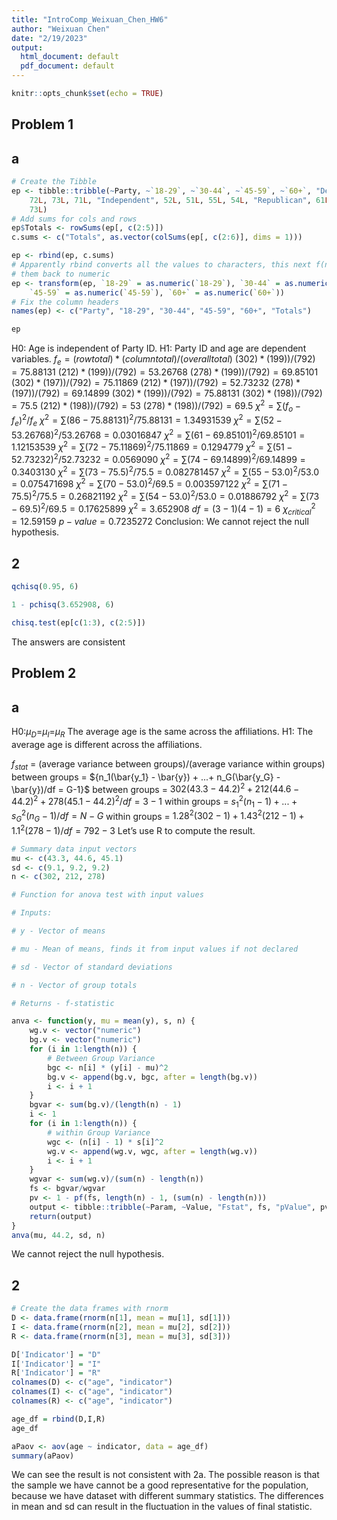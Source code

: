 ```yaml
---
title: "IntroComp_Weixuan_Chen_HW6"
author: "Weixuan Chen"
date: "2/19/2023"
output:
  html_document: default
  pdf_document: default
---
```


```r
knitr::opts_chunk$set(echo = TRUE)
```

## Problem 1

## a

```r
# Create the Tibble
ep <- tibble::tribble(~Party, ~`18-29`, ~`30-44`, ~`45-59`, ~`60+`, "Democrat", 86L, 
    72L, 73L, 71L, "Independent", 52L, 51L, 55L, 54L, "Republican", 61L, 74L, 70L, 
    73L)
# Add sums for cols and rows
ep$Totals <- rowSums(ep[, c(2:5)])
c.sums <- c("Totals", as.vector(colSums(ep[, c(2:6)], dims = 1)))

ep <- rbind(ep, c.sums)
# Apparently rbind converts all the values to characters, this next f(n) converts
# them back to numeric
ep <- transform(ep, `18-29` = as.numeric(`18-29`), `30-44` = as.numeric(`30-44`), 
    `45-59` = as.numeric(`45-59`), `60+` = as.numeric(`60+`))
# Fix the column headers
names(ep) <- c("Party", "18-29", "30-44", "45-59", "60+", "Totals")

ep


```
H0: Age is independent of Party ID.
H1: Party ID and age are dependent variables.
${f_e = (row total)*(column total)/(overall total)}$
${(302)*(199))/(792) = 75.88131}$
${(212)*(199))/(792) = 53.26768}$
${(278)*(199))/(792) = 69.85101}$
${(302)*(197))/(792) = 75.11869}$
${(212)*(197))/(792) = 52.73232}$
${(278)*(197))/(792) = 69.14899}$
${(302)*(199))/(792) = 75.88131}$
${(302)*(198))/(792) = 75.5}$
${(212)*(198))/(792) = 53}$
${(278)*(198))/(792) = 69.5}$
${\chi^2 = \sum{(f_o - f_e)^2/f_e}}$
${\chi^2 = \sum{(86−75.88131)^2/75.88131 = 1.34931539}}$
${\chi^2 = \sum{(52−53.26768)^2/53.26768 = 0.03016847}}$
${\chi^2 = \sum{(61−69.85101)^2/69.85101 = 1.12153539}}$
${\chi^2 = \sum{(72−75.11869)^2/75.11869 = 0.1294779}}$
${\chi^2 = \sum{(51−52.73232)^2/52.73232 = 0.0569090}}$
${\chi^2 = \sum{(74−69.14899)^2/69.14899 = 0.3403130}}$
${\chi^2 = \sum{(73−75.5)^2/75.5 = 0.082781457}}$
${\chi^2 = \sum{(55−53.0)^2/53.0 = 0.075471698}}$
${\chi^2 = \sum{(70−53.0)^2/69.5 = 0.003597122}}$
${\chi^2 = \sum{(71−75.5)^2/75.5 = 0.26821192}}$
${\chi^2 = \sum{(54−53.0)^2/53.0 = 0.01886792}}$
${\chi^2 = \sum{(73−69.5)^2/69.5 = 0.17625899}}$
${\chi^2 = 3.652908}$
${df = (3-1)(4-1) = 6}$
${\chi^2_{critical} = 12.59159}$
${p-value = 0.7235272}$
Conclusion: We cannot reject the null hypothesis.

## 2

```r
qchisq(0.95, 6)
```

```r
1 - pchisq(3.652908, 6)
```

```r
chisq.test(ep[c(1:3), c(2:5)])
```
The answers are consistent

## Problem 2

## a
H0:${\mu_D}$=${\mu_I}$=${\mu_R}$ The average age is the same across the affiliations. H1: The average age is different across the affiliations.

${f_{stat}}$ = (average variance between groups)/(average variance within groups)
between groups = ${n_1(\bar{y_1} - \bar{y}) + ...+ n_G(\bar{y_G} - \bar{y})/df = G-1}$
between groups = ${302(43.3−44.2)^2+212(44.6−44.2)^2+278(45.1−44.2)^2/df = 3-1}$
within groups = ${s_1^2(n_1 - 1) + ...+ s_G^2(n_G - 1)/df = N-G}$
within groups = ${1.28^2(302−1) +1.43^2(212−1)+ 1.1^2(278 - 1)/df = 792-3}$
Let's use R to compute the result.
```r
# Summary data input vectors
mu <- c(43.3, 44.6, 45.1)
sd <- c(9.1, 9.2, 9.2)
n <- c(302, 212, 278)

# Function for anova test with input values

# Inputs:

# y - Vector of means

# mu - Mean of means, finds it from input values if not declared

# sd - Vector of standard deviations

# n - Vector of group totals

# Returns - f-statistic

anva <- function(y, mu = mean(y), s, n) {
    wg.v <- vector("numeric")
    bg.v <- vector("numeric")
    for (i in 1:length(n)) {
        # Between Group Variance
        bgc <- n[i] * (y[i] - mu)^2
        bg.v <- append(bg.v, bgc, after = length(bg.v))
        i <- i + 1
    }
    bgvar <- sum(bg.v)/(length(n) - 1)
    i <- 1
    for (i in 1:length(n)) {
        # within Group Variance
        wgc <- (n[i] - 1) * s[i]^2
        wg.v <- append(wg.v, wgc, after = length(wg.v))
        i <- i + 1
    }
    wgvar <- sum(wg.v)/(sum(n) - length(n))
    fs <- bgvar/wgvar
    pv <- 1 - pf(fs, length(n) - 1, (sum(n) - length(n)))
    output <- tibble::tribble(~Param, ~Value, "Fstat", fs, "pValue", pv)
    return(output)
}
anva(mu, 44.2, sd, n)
```
We cannot reject the null hypothesis.

## 2

```r
# Create the data frames with rnorm
D <- data.frame(rnorm(n[1], mean = mu[1], sd[1]))
I <- data.frame(rnorm(n[2], mean = mu[2], sd[2]))
R <- data.frame(rnorm(n[3], mean = mu[3], sd[3]))
```

```r
D['Indicator'] = "D"
I['Indicator'] = "I"
R['Indicator'] = "R"
colnames(D) <- c("age", "indicator")
colnames(I) <- c("age", "indicator")
colnames(R) <- c("age", "indicator")
```

```r
age_df = rbind(D,I,R)
age_df
```

```r
aPaov <- aov(age ~ indicator, data = age_df)
summary(aPaov)
```
We can see the result is not consistent with 2a. The possible reason is that the sample we have cannot be a good representative for the population, because we have dataset with different summary statistics. The differences in mean and sd can result in the fluctuation in the values of final statistic. 